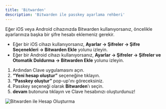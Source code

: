```yaml
---
title: 'Bitwarden'
description: 'Bitwarden ile passkey ayarlama rehberi'
---
```



Eğer iOS veya Android cihazınızda Bitwarden kullanıyorsanız, öncelikle ayarlarınıza başka bir şifre hesabı eklemeniz gerekir.

- Eğer bir iOS cihazı kullanıyorsanız, **Ayarlar -> Şifreler -> Şifre Seçenekleri -> Bitwarden Ekle** yolunu izleyin.
- Eğer bir Android cihazı kullanıyorsanız, **Ayarlar -> Şifreler -> Şifreler ve Otomatik Doldurma -> Bitwarden Ekle** yolunu izleyin.

1. Ardından Clave uygulamasını açın.
2. **“Yeni hesap oluştur”** seçeneğine tıklayın.
3. **“Passkey oluştur”** pop-up'ını göreceksiniz.
4. Passkey seçeneği olarak **Bitwarden**'ı seçin.
5. **devam** butonuna tıklayın ve Clave hesabınızı oluşturdunuz!

![Bitwarden ile Hesap Oluşturma](images/bitwarden.png)
